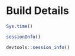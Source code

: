 # Build Details {-}

```r
Sys.time()
```


```r
sessionInfo()
```

```r
devtools::session_info()
```
